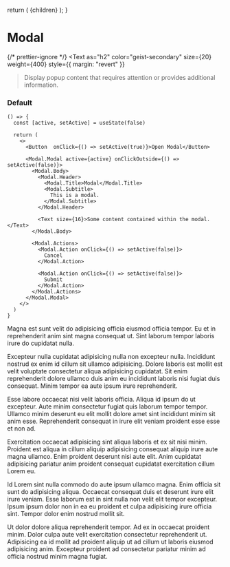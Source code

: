 
  return (
    <DocsLayout>
      <DesignLayout paths={paths}>
        <DesignLayoutInner>{children}</DesignLayoutInner>
      </DesignLayout>
    </DocsLayout>
  );
}


# Modal

{/* prettier-ignore */}
<Text
  as="h2"
  color="geist-secondary"
  size={20}
  weight={400}
  style={{ margin: "revert" }}
>Display popup content that requires attention or provides additional information.</Text>

<Spacer y={2} />

### Default

```
() => {
  const [active, setActive] = useState(false)

  return (
    <>
      <Button  onClick={() => setActive(true)}>Open Modal</Button>

      <Modal.Modal active={active} onClickOutside={() => setActive(false)}>
        <Modal.Body>
          <Modal.Header>
            <Modal.Title>Modal</Modal.Title>
            <Modal.Subtitle>
              This is a modal.
            </Modal.Subtitle>
          </Modal.Header>

          <Text size={16}>Some content contained within the modal.</Text>
        </Modal.Body>

        <Modal.Actions>
          <Modal.Action onClick={() => setActive(false)}>
            Cancel
          </Modal.Action>

          <Modal.Action onClick={() => setActive(false)}>
            Submit
          </Modal.Action>
        </Modal.Actions>
      </Modal.Modal>
    </>
  )
}
```

Magna est sunt velit do adipisicing officia eiusmod officia tempor. Eu et in reprehenderit anim sint magna consequat ut. Sint laborum tempor laboris irure do cupidatat nulla.

Excepteur nulla cupidatat adipisicing nulla non excepteur nulla. Incididunt nostrud ex enim id cillum sit ullamco adipisicing. Dolore laboris est mollit est velit voluptate consectetur aliqua adipisicing cupidatat. Sit enim reprehenderit dolore ullamco duis anim eu incididunt laboris nisi fugiat duis consequat. Minim tempor ea aute ipsum irure reprehenderit.

Esse labore occaecat nisi velit laboris officia. Aliqua id ipsum do ut excepteur. Aute minim consectetur fugiat quis laborum tempor tempor. Ullamco minim deserunt eu elit mollit dolore amet sint incididunt minim sit anim esse. Reprehenderit consequat in irure elit veniam proident esse esse et non ad.

Exercitation occaecat adipisicing sint aliqua laboris et ex sit nisi minim. Proident est aliqua in cillum aliquip adipisicing consequat aliquip irure aute magna ullamco. Enim proident deserunt nisi aute elit. Anim cupidatat adipisicing pariatur anim proident consequat cupidatat exercitation cillum Lorem eu.

Id Lorem sint nulla commodo do aute ipsum ullamco magna. Enim officia sit sunt do adipisicing aliqua. Occaecat consequat duis et deserunt irure elit irure veniam. Esse laborum est in sint nulla non velit elit tempor excepteur. Ipsum ipsum dolor non in ea eu proident et culpa adipisicing irure officia sint. Tempor dolor enim nostrud mollit sit.

Ut dolor dolore aliqua reprehenderit tempor. Ad ex in occaecat proident minim. Dolor culpa aute velit exercitation consectetur reprehenderit ut. Adipisicing ea id mollit ad proident aliquip ut ad cillum ut laboris eiusmod adipisicing anim. Excepteur proident ad consectetur pariatur minim ad officia nostrud minim magna fugiat.
